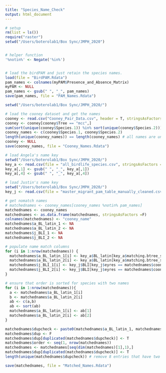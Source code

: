 ```yaml
---
title: "Species_Name_Check"
output: html_document
---
```


```r
# setup
rm(list = ls())
require("raster")
setwd("/Users/boterolab1/Box Sync/JMPH_2020")


# helper function
'%notin%' <- Negate('%in%')


# load the birdPAM and just retain the species names.
load(file = "BirdPAM.Rdata")
pam_names <- colnames(myPAM$Presence_and_Absence_Matrix)
myPAM <- NULL
pam_names <- gsub(" ", "_", pam_names)
save(pam_names, file = "PAM_Names.Rdata")

setwd("/Users/boterolab1/Box Sync/JMPH_2020/")

# load the cooney dataset and get the names
cooney <- read.csv("Cooney_Pair_Data.csv", header = T, stringsAsFactors = F)
cooney <- cooney[cooney$Tree == "mcc",]
sum(sort(unique(cooney$Species.1)) %in% sort(unique(cooney$Species.2))) # check: each species is only in the dataframe once...so need to get names for list1 and list2
cooney_names <- c(cooney$Species.1, cooney$Species.2)
length(unique(cooney_names)) == length(cooney_names) # all names are unique
cooney <- NULL
save(cooney_names, file = "Cooney_Names.Rdata")

# load Angela's name key
setwd("/Users/boterolab1/Box Sync/JMPH_2020/")
key_a <- read.csv(file = "all_birdlife_species.csv", stringsAsFactors = F)
key_a[,1] <- gsub(" ", "_", key_a[,1])
key_a[,4] <- gsub(" ", "_", key_a[,4])

# load Justin's name key
setwd("/Users/boterolab1/Box Sync/JMPH_2020/")
key_j <- read.csv(file = "master_migrant_pam_table_manually_cleaned.csv", stringsAsFactors = F)

# get nomatch names
# matchednames <- cooney_names[cooney_names %notin% pam_names]
matchednames <- cooney_names
matchednames <- as.data.frame(matchednames, stringsAsFactors =F)
colnames(matchednames) <- "cooney_name"
matchednames$a_BL_latin_1 <- NA
matchednames$a_BL_latin_2 <- NA
matchednames$j_BLI_1 <- NA
matchednames$j_BLI_2 <- NA

# populate name match columns
for (i in 1:nrow(matchednames)) {
  matchednames$a_BL_latin_1[i] <- key_a$BL_latin[key_a$matching.btree_spp == matchednames$cooney_name[i]][1]
  matchednames$a_BL_latin_2[i] <- key_a$BL_latin[key_a$matching.btree_spp == matchednames$cooney_name[i]][2]
  matchednames$j_BLI_1[i] <- key_j$BLI[key_j$eyres == matchednames$cooney_name[i]][1]
  matchednames$j_BLI_2[i] <- key_j$BLI[key_j$eyres == matchednames$cooney_name[i]][2]
}

# ensure that order is sorted for species with two names
for (i in 1:nrow(matchednames)){
  a <- matchednames$a_BL_latin_1[i]
  b <- matchednames$a_BL_latin_2[i]
  ab <- c(a,b)
  ab <- sort(ab)
  matchednames$a_BL_latin_1[i] <- ab[1]
  matchednames$a_BL_latin_2[i] <- ab[2]
}

matchednames$dupcheck <- paste0(matchednames$a_BL_latin_1, matchednames$a_BL_latin_2)
matchednames$dup <- F
matchednames$dup[duplicated(matchednames$dupcheck)] <- T
matchednames$order <- seq(1, nrow(matchednames))
matchednames <- matchednames[seq(dim(matchednames)[1],1),]
matchednames$dup[duplicated(matchednames$dupcheck)] <- T
length(unique(matchednames$dupcheck)) # remove 8 entries that have two cooney sp names with the same latin name (looking at both latin name 1 and 2)

save(matchednames, file = "Matched_Names.Rdata")
```
